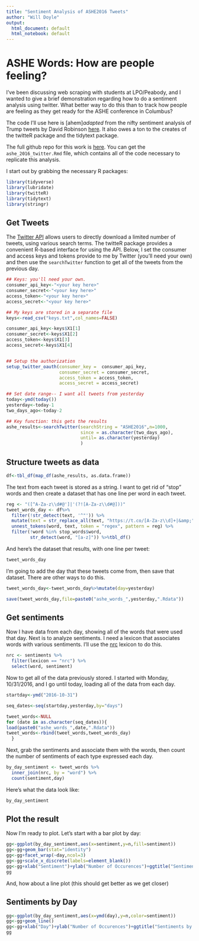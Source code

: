 ```yaml
---
title: "Sentiment Analysis of ASHE2016 Tweets"
author: "Will Doyle"
output:
  html_document: default
  html_notebook: default
---
```


# ASHE Words: How are people feeling?

I've been discussing web scraping with students at LPO/Peabody, and I wanted to give a brief demonstration regarding how to do a sentiment analysis using twitter. What better way to do this than to track how people are feeling as they get ready for the ASHE conference in Columbus? 

The code I'll use here is [ahem]*adapted* from the nifty sentiment analysis of Trump tweets by David Robinson [here](http://varianceexplained.org/r/trump-tweets/). It also owes a ton to the creates of the twitteR package and the tidytext package.


The full github repo for this work is [here](https://github.com/wdoyle42/ashe_2016_twitter). You can get the `ashe_2016_twitter.Rmd` file, which contains all of the code necessary to replicate this analysis. 

I start out by grabbing the necessary R packages:
```r
library(tidyverse)
library(lubridate)
library(twitteR)
library(tidytext)
library(stringr)
```


## Get Tweets

The [Twitter API](https://dev.twitter.com/overview/api) allows users to directly download a limited number of tweets, using various search terms. The twitteR package provides a convenient R-based interface for using the API. Below, I set the consumer and access keys and tokens provide to me by Twitter (you'll need your own) and then use the `searchTwitter` function to get all of the tweets from the previous day. 


```r
## Keys: you'll need your own. 
consumer_api_key<-"<your key here>"
consumer_secret<-"<your key here>"
access_token<-"<your key here>"
access_secret<-"<your key here>"

## My keys are stored in a separate file
keys<-read_csv("keys.txt",col_names=FALSE)

consumer_api_key<-keys$X1[1]
consumer_secret<-keys$X1[2]
access_token<-keys$X1[3]
access_secret<-keys$X1[4]


## Setup the authorization
setup_twitter_oauth(consumer_key =  consumer_api_key,
                    consumer_secret = consumer_secret,
                    access_token = access_token,
                    access_secret = access_secret)

## Set date range-- I want all tweets from yesterday
today<-ymd(today())
yesterday<-today-1
two_days_ago<-today-2

## Key function: this gets the results
ashe_results<-searchTwitter(searchString = "ASHE2016",n=1000,
                            since = as.character(two_days_ago),
                            until= as.character(yesterday)
                            )
```

## Structure tweets as data

```r
df<-tbl_df(map_df(ashe_results, as.data.frame))
```

The text from each tweet is stored as a string. I want to get rid of "stop" words and then create a dataset that has one line per word in each tweet. 

```r
reg <- "([^A-Za-z\\d#@']|'(?![A-Za-z\\d#@]))"
tweet_words_day <- df%>%
  filter(!str_detect(text, '^"')) %>%
  mutate(text = str_replace_all(text, "https://t.co/[A-Za-z\\d]+|&amp;", "")) %>%
  unnest_tokens(word, text, token = "regex", pattern = reg) %>%
  filter(!word %in% stop_words$word,
         str_detect(word, "[a-z]")) %>%tbl_df()
```

And here's the dataset that results, with one line per tweet:

```r
tweet_words_day
```

I'm going to add the day that these tweets come from, then save that dataset. There are other ways to do this. 
```r
tweet_words_day<-tweet_words_day%>%mutate(day=yesterday)

save(tweet_words_day,file=paste0("ashe_words_",yesterday,".Rdata"))
```

## Get sentiments

Now I have data from each day, showing all of the words that were used that day. Next is to analyze sentiments. I need a lexicon that associates words with various sentiments. I'll use the [nrc](http://saifmohammad.com/WebPages/NRC-Emotion-Lexicon.htm) lexicon to do this. 

```r

nrc <- sentiments %>%
  filter(lexicon == "nrc") %>%
  select(word, sentiment)
```

Now to get all of the data previously stored. I started with Monday, 10/31/2016, and I go until today, loading all of the data from each day. 

```r
startday<-ymd("2016-10-31")

seq_dates<-seq(startday,yesterday,by="days")

tweet_words<-NULL
for (date in as.character(seq_dates)){
load(paste0("ashe_words_",date,".Rdata"))
tweet_words<-rbind(tweet_words,tweet_words_day)
  }
```

Next, grab the sentiments and associate them with the words, then count the number of sentiments of each type expressed each day. 
```r
by_day_sentiment <- tweet_words %>%
  inner_join(nrc, by = "word") %>%
  count(sentiment,day)
```

Here's what the data look like:
```r
by_day_sentiment
```


## Plot the result

Now I'm ready to plot. Let's start with a bar plot by day:


```r
gg<-ggplot(by_day_sentiment,aes(x=sentiment,y=n,fill=sentiment))
gg<-gg+geom_bar(stat="identity")
gg<-gg+facet_wrap(~day,ncol=3)
gg<-gg+scale_x_discrete(labels=element_blank())
gg<-gg+xlab("Sentiment")+ylab("Number of Occurences")+ggtitle("Sentiments by Day")
gg
```

And, how about a line plot (this should get better as we get closer)

## Sentiments by Day
```r
gg<-ggplot(by_day_sentiment,aes(x=ymd(day),y=n,color=sentiment))
gg<-gg+geom_line()
gg<-gg+xlab("Day")+ylab("Number of Occurences")+ggtitle("Sentiments by Day")
gg
```

